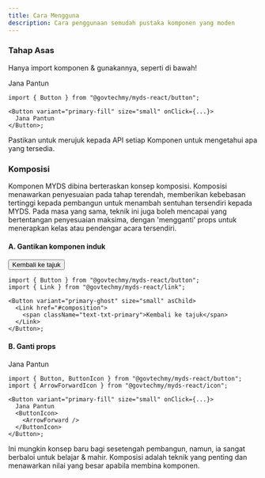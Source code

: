 ```yaml
---
title: Cara Mengguna
description: Cara penggunaan semudah pustaka komponen yang moden
---
```



### Tahap Asas

Hanya import komponen & gunakannya, seperti di bawah!

<Preview>
  <PreviewButton
    variant="primary-fill"
    size="small"
    pantun="Berjalan-jalan ke kota tua, Membeli kuih di pasar pagi. Membuka jalan menuju dunia, 'Button' ditekan dengan jari. -- Copilot"
  >
    <span className="text-txt-white">Jana Pantun</span>
  </PreviewButton>
</Preview>

```tsx title="Basic Button"
import { Button } from "@govtechmy/myds-react/button";

<Button variant="primary-fill" size="small" onClick={...}>
  Jana Pantun
</Button>;
```

Pastikan untuk merujuk kepada API setiap Komponen untuk mengetahui apa yang tersedia.

### Komposisi<a name="composition"></a>

Komponen MYDS dibina berteraskan konsep komposisi. Komposisi menawarkan penyesuaian pada tahap terendah, memberikan kebebasan tertinggi kepada pembangun untuk menambah sentuhan tersendiri kepada MYDS.
Pada masa yang sama, teknik ini juga boleh mencapai yang bertentangan penyesuaian maksima, dengan 'mengganti' props untuk menerapkan kelas atau pendengar acara tersendiri.

#### A. Gantikan komponen induk

<Preview>
  <Button variant="primary-ghost" size="small" asChild>
    <Link href="#composition" className="no-underline">Kembali ke tajuk</Link>
  </Button>

</Preview>

```tsx title="Anchor dalam bentuk Button"
import { Button } from "@govtechmy/myds-react/button";
import { Link } from "@govtechmy/myds-react/link";

<Button variant="primary-ghost" size="small" asChild>
  <Link href="#composition">
    <span className="text-txt-primary">Kembali ke tajuk</span>
  </Link>
</Button>;
```

#### B. Ganti props

<Preview>
  <PreviewButton
    variant="primary-fill"
    size="small"
    pantun="Berjalan-jalan ke kota tua, Membeli kuih di pasar pagi. Membuka jalan menuju dunia, 'Button' ditekan dengan jari. -- Copilot"
  >
    <span className="text-txt-white">Jana Pantun</span>
    <ButtonIcon>
      <ArrowForward />
    </ButtonIcon>
  </PreviewButton>
</Preview>

```tsx title="Button dengan Icon Props yang Diganti"
import { Button, ButtonIcon } from "@govtechmy/myds-react/button";
import { ArrowForwardIcon } from "@govtechmy/myds-react/icon";

<Button variant="primary-fill" size="small" onClick={...}>
  Jana Pantun
  <ButtonIcon>
    <ArrowForward />
  </ButtonIcon>
</Button>;
```

Ini mungkin konsep baru bagi sesetengah pembangun, namun, ia sangat berbaloi untuk belajar & mahir.
Komposisi adalah teknik yang penting dan menawarkan nilai yang besar apabila membina komponen.

